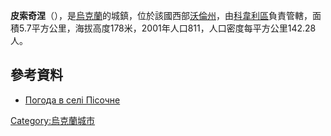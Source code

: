 {{coord|51|13|10|N|25|5|18|E|scale:30000|display=title}}

'''皮索奇涅'''（{{lang-uk|Пісочне}}），是[[烏克蘭|烏克蘭]]的城鎮，位於該國西部[[沃倫州|沃倫州]]，由[[科韋利區|科韋利區]]負責管轄，面積5.7平方公里，海拔高度178米，2001年人口811，人口密度每平方公里142.28人。

==參考資料==
* [http://weather.in.ua/ua/volynskaja/20732 Погода в селі Пісочне] {{Wayback|url=http://weather.in.ua/ua/volynskaja/20732 |date=20160305082845 }}

{{Ukraine-geo-stub}}
[[Category:烏克蘭城市|Category:烏克蘭城市]]